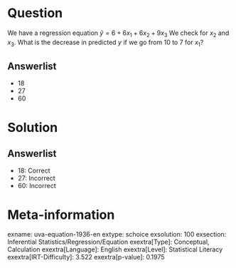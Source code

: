 Question
========

We have a regression equation $\hat{y} = 6 + 6x_{1} +
6x_{2} + 9x_{3}$ We check for *x*~2~ and *x*~3~. What is the decrease in predicted *y* if we go from 10 to 7 for *x*~1~?

Answerlist
----------

* 18
* 27
* 60

Solution
========

Answerlist
----------

* 18: Correct
* 27: Incorrect
* 60: Incorrect

Meta-information
================
exname: uva-equation-1936-en
extype: schoice
exsolution: 100
exsection: Inferential Statistics/Regression/Equation
exextra[Type]: Conceptual, Calculation
exextra[Language]: English
exextra[Level]: Statistical Literacy
exextra[IRT-Difficulty]: 3.522
exextra[p-value]: 0.1975
